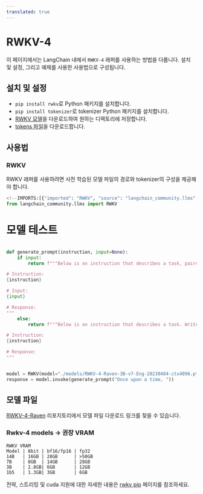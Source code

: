 ```yaml
---
translated: true
---
```


# RWKV-4

이 페이지에서는 LangChain 내에서 `RWKV-4` 래퍼를 사용하는 방법을 다룹니다.
설치 및 설정, 그리고 예제를 사용한 사용법으로 구성됩니다.

## 설치 및 설정

- `pip install rwkv`로 Python 패키지를 설치합니다.
- `pip install tokenizer`로 tokenizer Python 패키지를 설치합니다.
- [RWKV 모델](https://huggingface.co/BlinkDL/rwkv-4-raven/tree/main)을 다운로드하여 원하는 디렉토리에 저장합니다.
- [tokens 파일](https://raw.githubusercontent.com/BlinkDL/ChatRWKV/main/20B_tokenizer.json)을 다운로드합니다.

## 사용법

### RWKV

RWKV 래퍼를 사용하려면 사전 학습된 모델 파일의 경로와 tokenizer의 구성을 제공해야 합니다.

```python
<!--IMPORTS:[{"imported": "RWKV", "source": "langchain_community.llms", "docs": "https://api.python.langchain.com/en/latest/llms/langchain_community.llms.rwkv.RWKV.html", "title": "RWKV-4"}]-->
from langchain_community.llms import RWKV
```

# 모델 테스트

```python

def generate_prompt(instruction, input=None):
    if input:
        return f"""Below is an instruction that describes a task, paired with an input that provides further context. Write a response that appropriately completes the request.

# Instruction:
{instruction}

# Input:
{input}

# Response:
"""
    else:
        return f"""Below is an instruction that describes a task. Write a response that appropriately completes the request.

# Instruction:
{instruction}

# Response:
"""


model = RWKV(model="./models/RWKV-4-Raven-3B-v7-Eng-20230404-ctx4096.pth", strategy="cpu fp32", tokens_path="./rwkv/20B_tokenizer.json")
response = model.invoke(generate_prompt("Once upon a time, "))
```

## 모델 파일

[RWKV-4-Raven](https://huggingface.co/BlinkDL/rwkv-4-raven/tree/main) 리포지토리에서 모델 파일 다운로드 링크를 찾을 수 있습니다.

### Rwkv-4 models -> 권장 VRAM

```text
RWKV VRAM
Model | 8bit | bf16/fp16 | fp32
14B   | 16GB | 28GB      | >50GB
7B    | 8GB  | 14GB      | 28GB
3B    | 2.8GB| 6GB       | 12GB
1b5   | 1.3GB| 3GB       | 6GB
```

전략, 스트리밍 및 cuda 지원에 대한 자세한 내용은 [rwkv pip](https://pypi.org/project/rwkv/) 페이지를 참조하세요.

